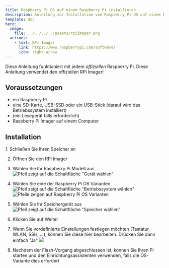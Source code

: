 ```yaml
---
title: Raspberry Pi OS auf einem Raspberry Pi installieren
description: Anleitung zur Installation von Raspberry Pi OS auf einem Raspberry Pi
template: doc
hero:
  image:
    file: ../../../../assets/rpiimager.png
  actions:
    - text: RPi Imager
      link: https://www.raspberrypi.com/software/
      icon: right-arrow
---
```



Diese Anleitung funktioniert mit jedem *offiziellen* Raspberry Pi. Diese Anleitung verwendet den offiziellen RPi Imager!

## Voraussetzungen
 - ein Raspberry Pi
 - eine SD-Karte, USB-SSD oder ein USB-Stick (darauf wird das Betriebssystem installiert)
 - (ein Lesegerät falls erforderlich)
 - Raspberry Pi Imager auf einem Computer

## Installation
<Steps>
1. Schließen Sie Ihren Speicher an

2. Öffnen Sie den RPi Imager

3. Wählen Sie Ihr Raspberry Pi Modell aus
   ![Pfeil zeigt auf die Schaltfläche "Gerät wählen"](../../../../assets/rpiimager-devices.png)

4. Wählen Sie eine der Raspberry Pi OS Varianten
   ![Pfeil zeigt auf die Schaltfläche "Betriebssystem wählen"](../../../../assets/rpiimager-osb.png)
   ![Pfeile zeigen auf Raspberry Pi OS Varianten](../../../../assets/rpiimager-oslist.png)

5. Wählen Sie Ihr Speichergerät aus
   ![Pfeil zeigt auf die Schaltfläche "Speicher wählen"](../../../../assets/rpiimager-storage.png)

6. Klicken Sie auf Weiter

7. Wenn Sie vordefinierte Einstellungen festlegen möchten (Tastatur, WLAN, SSH, ...), können Sie diese hier bearbeiten. Drücken Sie dann einfach "Ja"
   ![](../../../../assets/rpiimager-oscustom.png)

8. Nachdem der Flash-Vorgang abgeschlossen ist, können Sie Ihren Pi starten und den Einrichtungsassistenten verwenden, falls die OS-Variante dies erfordert
</Steps>